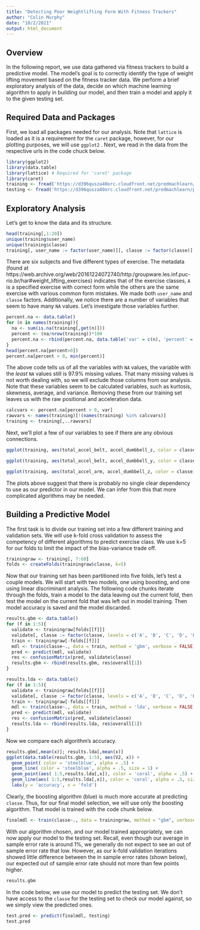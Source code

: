 ```yaml
---
title: "Detecting Poor Weightlifting Form With Fitness Trackers"
author: "Colin Murphy"
date: "10/2/2021"
output: html_document
---
```

## Overview
In the following report, we use data gathered via fitness trackers
to build a predictive model. The model's goal is to correctly 
identify the type of weight lifting movement based on the fitness 
tracker data. We perform a brief exploratory analysis of the data,
decide on which machine learning algorithm to apply in building our
model, and then train a model and apply it to the given testing 
set.


## Required Data and Packages
First, we load all packages needed for our analysis. Note that `lattice` is loaded as it is a requirement 
for the `caret` package, however, for our plotting purposes, we will use `ggplot2` . Next, we read in 
the data from the respective urls in the code chuck below.
```r
library(ggplot2)
library(data.table)
library(lattice) # Required for 'caret' package
library(caret)
training <- fread('https://d396qusza40orc.cloudfront.net/predmachlearn/pml-training.csv')
testing <- fread('https://d396qusza40orc.cloudfront.net/predmachlearn/pml-testing.csv')
```

## Exploratory Analysis
Let's get to know the data and its structure. 
```r
head(training[,1:20])
unique(training$user_name)
unique(training$classe)
training[, user_name := factor(user_name)][, classe := factor(classe)]
```

There are six subjects and five different types of exercise. The metadata (found at
https://web.archive.org/web/20161224072740/http:/groupware.les.inf.puc-rio.br/har#weight_lifting_exercises)
indicates that of the exercise classes, `A` is a specified exercise with correct form while the others are 
the same exercise with various common form mistakes. We made both `user_name` and `classe` factors. 
Additionally, we notice there are a number of variables that seem to have many `NA` values. Let's
investigate those variables further.

```r
percent.na <- data.table()
for (n in names(training)){
  na <- sum(is.na(training[,get(n)]))
  percent <- (na/nrow(training))*100
  percent.na <- rbind(percent.na, data.table('var' = c(n), 'percent' = c(percent)))
}
head(percent.na[percent>0])
percent.na[percent > 0, min(percent)]

```
The above code tells us of all the variables with `NA` values, the variable with the *least* `NA` values 
still is 97.9% missing values. That many
missing values is not worth dealing with, so we will exclude those columns from our analysis. 
Note that these variables seem to be calculated variables, such as kurtosis, skewness, average, and variance. 
Removing these from our training set leaves us with the raw positional and acceleration data.

```r
calcvars <- percent.na[percent > 0, var]
rawvars <- names(training)[!(names(training) %in% calcvars)]
training <- training[,..rawvars]
```
Next, we'll plot a few of our variables to see if there are any obvious 
connections.
```r
ggplot(training, aes(total_accel_belt, accel_dumbbell_z, color = classe))+ geom_point(alpha =.3)

ggplot(training, aes(total_accel_belt, accel_dumbbell_y, color = classe))+ geom_point(alpha =.3)

ggplot(training, aes(total_accel_arm, accel_dumbbell_z, color = classe))+ geom_point(alpha =.3)
```

The plots above suggest that there is probably no single clear dependency to use as our 
predictor in our model. We can infer from this that more complicated algorithms may be needed.

## Building a Predictive Model

The first task is to divide our training set into a few different training and validation sets. We will use k-fold cross 
validation to assess the competency of 
different algorithms to predict exercise class. We use k=5 for our folds to limit the impact 
of the bias-variance trade off.
```r
trainingraw <- training[, 7:60]
folds <- createFolds(trainingraw$classe, k=5)
```
Now that our training set has been partitioned into five folds, let's test a 
couple models. We will start with two models, one using boosting, and one using 
linear discriminant analysis. The following code chunks iterate through the
folds, train a model to the data leaving out the current fold, then test the 
model on the current fold that was left out in model training. Then model 
accuracy is saved and the model discarded.
```r
results.gbm <- data.table()
for (f in 1:5){
  validate <- trainingraw[folds[[f]]]
  validate[, classe := factor(classe, levels = c('A', 'B', 'C', 'D', 'E'))]
  train <- trainingraw[-folds[[f]]]
  mdl <- train(classe~., data = train, method = 'gbm', verbose = FALSE)
  pred <- predict(mdl, validate)
  res <- confusionMatrix(pred, validate$classe)
  results.gbm <- rbind(results.gbm, res$overall[1])
}

results.lda <- data.table()
for (f in 1:5){
  validate <- trainingraw[folds[[f]]]
  validate[, classe := factor(classe, levels = c('A', 'B', 'C', 'D', 'E'))]
  train <- trainingraw[-folds[[f]]]
  mdl <- train(classe~., data = train, method = 'lda', verbose = FALSE)
  pred <- predict(mdl, validate)
  res <- confusionMatrix(pred, validate$classe)
  results.lda <- rbind(results.lda, res$overall[1])
}
```
Now we compare each algorithm's accuracy.
```r
results.gbm[,mean(x)]; results.lda[,mean(x)]
ggplot(data.table(results.gbm, 1:5), aes(V2, x)) + 
  geom_point( color = 'steelblue', alpha = .5) + 
  geom_line( color = 'steelblue', alpha = .5, size = 1) +
  geom_point(aes( 1:5,results.lda[,x]), color = 'coral', alpha = .5) + 
  geom_line(aes( 1:5,results.lda[,x]), color = 'coral', alpha = .5, size= 1) +
  labs(y = 'accuracy', x = 'fold')
```

Clearly, the boosting algorithm (blue) is much more accurate at predicting `classe`. Thus, for our final model
selection, we will use only the boosting algorithm. That model is trained with the code chunk below.

```r
finalmdl <- train(classe~., data = trainingraw, method = "gbm", verbose = FALSE)
```

With our algorithm chosen, and our model trained appropriately, we can now apply our model 
to the testing set. Recall, even though our average in sample error rate is around 1%, we 
generally do not expect to see an out of sample error rate that low. However, as our k-fold validation iterations
showed little difference between the in sample error rates (shown below), our expected out of sample 
error rate should not more than few points higher. 
```r
results.gbm
```

In the code below, we use our model to predict the testing set. We don't have access to the `classe`
for the testing set to check our model against, so we simply view the predicted ones.
```r
test.pred <- predict(finalmdl, testing)
test.pred
```